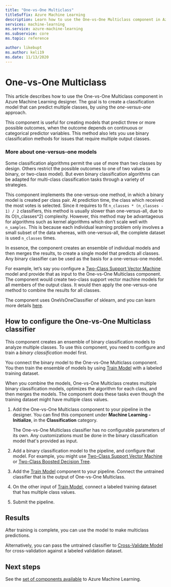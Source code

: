 ```yaml
---
title: "One-vs-One Multiclass"
titleSuffix: Azure Machine Learning
description: Learn how to use the One-vs-One Multiclass component in Azure Machine Learning to create a multiclass classification model from an ensemble of binary classification models.
services: machine-learning
ms.service: azure-machine-learning
ms.subservice: core
ms.topic: reference

author: likebupt
ms.author: keli19
ms.date: 11/13/2020
---
```

# One-vs-One Multiclass

This article describes how to use the One-vs-One Multiclass component in Azure Machine Learning designer. The goal is to create a classification model that can predict multiple classes, by using the *one-versus-one* approach.

This component is useful for creating models that predict three or more possible outcomes, when the outcome depends on continuous or categorical predictor variables. This method also lets you use binary classification methods for issues that require multiple output classes.

### More about one-versus-one models

Some classification algorithms permit the use of more than two classes by design. Others restrict the possible outcomes to one of two values (a binary, or two-class model). But even binary classification algorithms can be adapted for multi-class classification tasks through a variety of strategies. 

This component implements the one-versus-one method, in which a binary model is created per class pair. At prediction time, the class which received the most votes is selected. Since it requires to fit `n_classes * (n_classes - 1) / 2` classifiers, this method is usually slower than one-versus-all, due to its O(n_classes^2) complexity. However, this method may be advantageous for algorithms such as kernel algorithms which don’t scale well with `n_samples`. This is because each individual learning problem only involves a small subset of the data whereas, with one-versus-all, the complete dataset is used `n_classes` times.

In essence, the component creates an ensemble of individual models and then merges the results, to create a single model that predicts all classes. Any binary classifier can be used as the basis for a one-versus-one model.  

For example, let’s say you configure a [Two-Class Support Vector Machine](two-class-support-vector-machine.md) model and provide that as input to the One-vs-One Multiclass component. The component would create two-class support vector machine models for all members of the output class. It would then apply the one-versus-one method to combine the results for all classes.  

The component uses OneVsOneClassifier of sklearn, and you can learn more details [here](https://scikit-learn.org/stable/modules/generated/sklearn.multiclass.OneVsOneClassifier.html).

## How to configure the One-vs-One Multiclass classifier  

This component creates an ensemble of binary classification models to analyze multiple classes. To use this component, you need to configure and train a *binary classification* model first. 

You connect the binary model to the One-vs-One Multiclass component. You then train the ensemble of models by using [Train Model](train-model.md) with a labeled training dataset.

When you combine the models, One-vs-One Multiclass creates multiple binary classification models, optimizes the algorithm for each class, and then merges the models. The component does these tasks even though the training dataset might have multiple class values.

1. Add the One-vs-One Multiclass component to your pipeline in the designer. You can find this component under **Machine Learning - Initialize**, in the **Classification** category.

   The One-vs-One Multiclass classifier has no configurable parameters of its own. Any customizations must be done in the binary classification model that's provided as input.

2. Add a binary classification model to the pipeline, and configure that model. For example, you might use [Two-Class Support Vector Machine](two-class-support-vector-machine.md) or [Two-Class Boosted Decision Tree](two-class-boosted-decision-tree.md).

3. Add the [Train Model](train-model.md) component to your pipeline. Connect the untrained classifier that is the output of One-vs-One Multiclass.

4. On the other input of [Train Model](train-model.md), connect a labeled training dataset that has multiple class values.

5. Submit the pipeline.

## Results

After training is complete, you can use the model to make multiclass predictions.

Alternatively, you can pass the untrained classifier to [Cross-Validate Model](cross-validate-model.md) for cross-validation against a labeled validation dataset.


## Next steps

See the [set of components available](component-reference.md) to Azure Machine Learning. 
